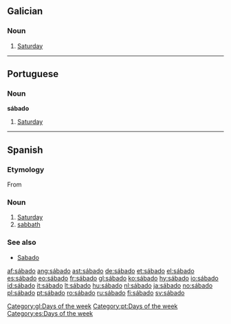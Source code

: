 ==Galician==
{{wikipedia|lang=gl}}
===Noun===
{{infl|gl|noun|g=m}}

# [[Saturday]]

[[Category:gl:Days of the week]]

----

==Portuguese==
===Noun===
'''sábado'''
#[[Saturday]]

[[Category:pt:Days of the week]]

----

==Spanish==
===Etymology===
From {{L.|es}} {{term|sabbatum|sabbătum|lang=la}}

===Noun===
{{es-noun-m|pl=sábados}}
# [[Saturday]]
# [[sabbath]]

===See also===
*[[Sabado]]

[[Category:es:Days of the week]]

[[af:sábado]]
[[ang:sábado]]
[[ast:sábado]]
[[de:sábado]]
[[et:sábado]]
[[el:sábado]]
[[es:sábado]]
[[eo:sábado]]
[[fr:sábado]]
[[gl:sábado]]
[[ko:sábado]]
[[hy:sábado]]
[[io:sábado]]
[[id:sábado]]
[[it:sábado]]
[[lt:sábado]]
[[hu:sábado]]
[[nl:sábado]]
[[ja:sábado]]
[[no:sábado]]
[[pl:sábado]]
[[pt:sábado]]
[[ro:sábado]]
[[ru:sábado]]
[[fi:sábado]]
[[sv:sábado]]